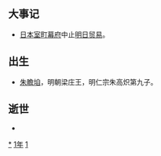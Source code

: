 {{yearTOC|1411|明'''[[永乐_(明成祖)|永乐]]九年'''；越南'''[[重光_(陳季擴)|重光]]三年'''；日本'''[[應永|應永]]十八年'''}}
== 大事记 ==
* [[日本|日本]][[室町幕府|室町幕府]]中止[[明日貿易|明日贸易]]。

== 出生 ==
*[[朱瞻垍|朱瞻垍]]，明朝梁庄王，明仁宗朱高炽第九子。

== 逝世 ==
{{Wikisource year mention}}
*

[[Category:1411年|*]]
[[Category:1410年代|1年]]
[[Category:15世纪各年|1]]